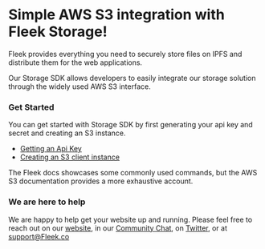 # Simple AWS S3 integration with Fleek Storage!

Fleek provides everything you need to securely store files on IPFS and distribute them for the web applications.

Our Storage SDK allows developers to easily integrate our storage solution through the widely used AWS S3 interface.

### Get Started

You can get started with Storage SDK by first generating your api key and secret and creating an S3 instance.

- [Getting an Api Key](/Storage/s3Integration/GettingApiKeys)
- [Creating an S3 client instance](/Storage/s3Integration/CreatingAClientInstance)

The Fleek docs showcases some commonly used commands, but the AWS S3 documentation provides a more exhaustive account.

### We are here to help

We are happy to help get your website up and running. Please feel free to reach out on our [website](https://Fleek.co), in our [Community Chat](https://join.slack.com/t/fleek-public/shared_invite/zt-bxna7y1d-PbVdut4rgHt5jM6Zjg9g9A), on [Twitter](https://twitter.com/FleekHQ), or at support@Fleek.co
